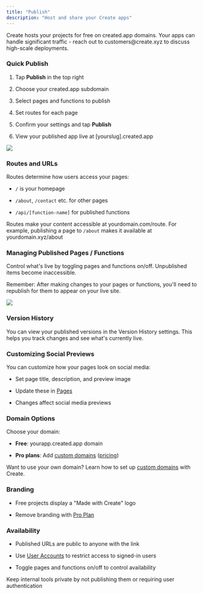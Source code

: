 ```yaml
---
title: "Publish"
description: "Host and share your Create apps"
---
```


Create hosts your projects for free on created.app domains. Your apps can handle significant traffic - reach out to customers\@create.xyz to discuss high-scale deployments.

### Quick Publish

1. Tap **Publish** in the top right

2. Choose your created.app subdomain

3. Select pages and functions to publish

4. Set routes for each page

5. Confirm your settings and tap **Publish**

6. View your published app live at \[yourslug].created.app

![](https://docs.create.xyz/~gitbook/image?url=https%3A%2F%2Fgithub.com%2FCreate-Inc%2Fdocs%2Fblob%2Fmain%2F.gitbook%2Fassets%2FScreenshot%25202024-05-30%2520at%25201.18.06%2520PM.png\&width=768\&dpr=4\&quality=100\&sign=c89aa600\&sv=2)

### Routes and URLs

Routes determine how users access your pages:

* `/` is your homepage

* `/about`, `/contact` etc. for other pages

* `/api/[function-name]` for published functions

Routes make your content accessible at yourdomain.com/route. For example, publishing a page to `/about` makes it available at yourdomain.xyz/about

### Managing Published Pages / Functions

Control what's live by toggling pages and functions on/off. Unpublished items become inaccessible.

Remember: After making changes to your pages or functions, you'll need to republish for them to appear on your live site.

![](https://docs.create.xyz/~gitbook/image?url=https%3A%2F%2Fgithub.com%2FCreate-Inc%2Fdocs%2Fblob%2Fmain%2F.gitbook%2Fassets%2FScreenshot%25202024-05-30%2520at%25201.22.31%2520PM.png\&width=768\&dpr=4\&quality=100\&sign=ecff47fd\&sv=2)

### Version History

You can view your published versions in the Version History settings. This helps you track changes and see what's currently live.

### Customizing Social Previews

You can customize how your pages look on social media:

* Set page title, description, and preview image

* Update these in [Pages](https://github.com/Create-Inc/docs/blob/main/getting-started/pages.md)

* Changes affect social media previews

### Domain Options

Choose your domain:

* **Free**: yourapp.created.app domain

* **Pro plans**: Add [custom domains](/publish-and-share/custom-domains) ([pricing](https://www.create.xyz/pricing))

Want to use your own domain? Learn how to set up [custom domains](/publish-and-share/custom-domains) with Create.

### Branding

* Free projects display a "Made with Create" logo

* Remove branding with [Pro Plan](https://www.create.xyz/pricing)

### Availability

* Published URLs are public to anyone with the link

* Use [User Accounts](/builder/user-accounts) to restrict access to signed-in users

* Toggle pages and functions on/off to control availability

Keep internal tools private by not publishing them or requiring user authentication


